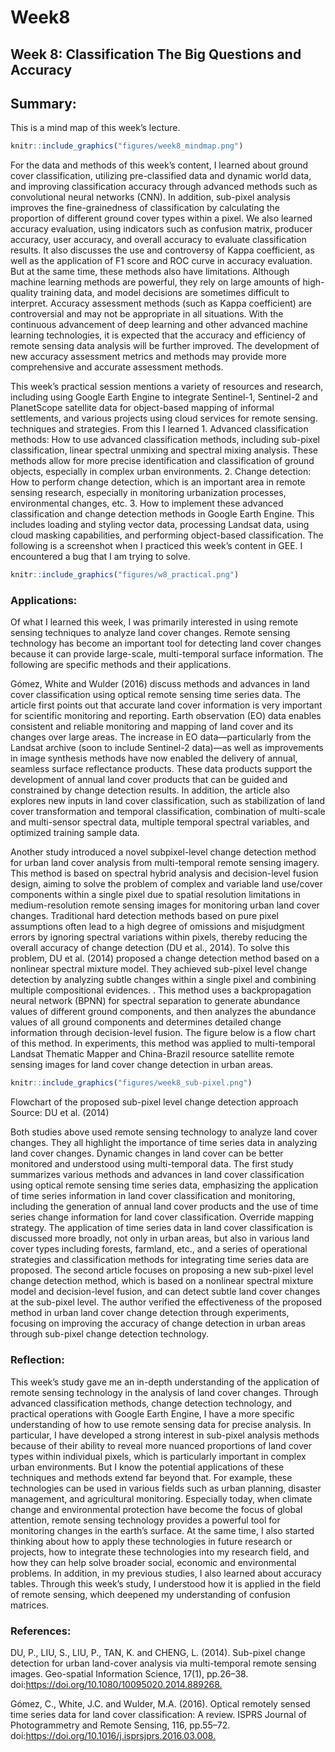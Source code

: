 # Week8

## Week 8: Classification The Big Questions and Accuracy

## Summary:

This is a mind map of this week's lecture.

```r
knitr::include_graphics("figures/week8_mindmap.png")
```

For the data and methods of this week's content, I learned about ground cover classification, utilizing pre-classified data and dynamic world data, and improving classification accuracy through advanced methods such as convolutional neural networks (CNN). In addition, sub-pixel analysis improves the fine-grainedness of classification by calculating the proportion of different ground cover types within a pixel. We also learned accuracy evaluation, using indicators such as confusion matrix, producer accuracy, user accuracy, and overall accuracy to evaluate classification results. It also discusses the use and controversy of Kappa coefficient, as well as the application of F1 score and ROC curve in accuracy evaluation. But at the same time, these methods also have limitations. Although machine learning methods are powerful, they rely on large amounts of high-quality training data, and model decisions are sometimes difficult to interpret. Accuracy assessment methods (such as Kappa coefficient) are controversial and may not be appropriate in all situations. With the continuous advancement of deep learning and other advanced machine learning technologies, it is expected that the accuracy and efficiency of remote sensing data analysis will be further improved. The development of new accuracy assessment metrics and methods may provide more comprehensive and accurate assessment methods.

This week’s practical session mentions a variety of resources and research, including using Google Earth Engine to integrate Sentinel-1, Sentinel-2 and PlanetScope satellite data for object-based mapping of informal settlements, and various projects using cloud services for remote sensing. techniques and strategies. From this I learned 1. Advanced classification methods: How to use advanced classification methods, including sub-pixel classification, linear spectral unmixing and spectral mixing analysis. These methods allow for more precise identification and classification of ground objects, especially in complex urban environments. 2. Change detection: How to perform change detection, which is an important area in remote sensing research, especially in monitoring urbanization processes, environmental changes, etc. 3. How to implement these advanced classification and change detection methods in Google Earth Engine. This includes loading and styling vector data, processing Landsat data, using cloud masking capabilities, and performing object-based classification. The following is a screenshot when I practiced this week's content in GEE. I encountered a bug that I am trying to solve.

```r
knitr::include_graphics("figures/w8_practical.png")
```

### Applications:

Of what I learned this week, I was primarily interested in using remote sensing techniques to analyze land cover changes. Remote sensing technology has become an important tool for detecting land cover changes because it can provide large-scale, multi-temporal surface information. The following are specific methods and their applications.

Gómez, White and Wulder (2016) discuss methods and advances in land cover classification using optical remote sensing time series data. The article first points out that accurate land cover information is very important for scientific monitoring and reporting. Earth observation (EO) data enables consistent and reliable monitoring and mapping of land cover and its changes over large areas. The increase in EO data—particularly from the Landsat archive (soon to include Sentinel-2 data)—as well as improvements in image synthesis methods have now enabled the delivery of annual, seamless surface reflectance products. These data products support the development of annual land cover products that can be guided and constrained by change detection results. In addition, the article also explores new inputs in land cover classification, such as stabilization of land cover transformation and temporal classification, combination of multi-scale and multi-sensor spectral data, multiple temporal spectral variables, and optimized training sample data.

Another study introduced a novel subpixel-level change detection method for urban land cover analysis from multi-temporal remote sensing imagery. This method is based on spectral hybrid analysis and decision-level fusion design, aiming to solve the problem of complex and variable land use/cover components within a single pixel due to spatial resolution limitations in medium-resolution remote sensing images for monitoring urban land cover changes. Traditional hard detection methods based on pure pixel assumptions often lead to a high degree of omissions and misjudgment errors by ignoring spectral variations within pixels, thereby reducing the overall accuracy of change detection (DU et al., 2014). To solve this problem, DU et al. (2014) proposed a change detection method based on a nonlinear spectral mixture model. They achieved sub-pixel level change detection by analyzing subtle changes within a single pixel and combining multiple compositional evidences. . This method uses a backpropagation neural network (BPNN) for spectral separation to generate abundance values of different ground components, and then analyzes the abundance values of all ground components and determines detailed change information through decision-level fusion. The figure below is a flow chart of this method. In experiments, this method was applied to multi-temporal Landsat Thematic Mapper and China-Brazil resource satellite remote sensing images for land cover change detection in urban areas.

```r
knitr::include_graphics("figures/week8_sub-pixel.png")
```

Flowchart of the proposed sub-pixel level change detection approach Source: DU et al. (2014)

Both studies above used remote sensing technology to analyze land cover changes. They all highlight the importance of time series data in analyzing land cover changes. Dynamic changes in land cover can be better monitored and understood using multi-temporal data. The first study summarizes various methods and advances in land cover classification using optical remote sensing time series data, emphasizing the application of time series information in land cover classification and monitoring, including the generation of annual land cover products and the use of time series change information for land cover classification. Override mapping strategy. The application of time series data in land cover classification is discussed more broadly, not only in urban areas, but also in various land cover types including forests, farmland, etc., and a series of operational strategies and classification methods for integrating time series data are proposed. The second article focuses on proposing a new sub-pixel level change detection method, which is based on a nonlinear spectral mixture model and decision-level fusion, and can detect subtle land cover changes at the sub-pixel level. The author verified the effectiveness of the proposed method in urban land cover change detection through experiments, focusing on improving the accuracy of change detection in urban areas through sub-pixel change detection technology.

### Reflection:

This week’s study gave me an in-depth understanding of the application of remote sensing technology in the analysis of land cover changes. Through advanced classification methods, change detection technology, and practical operations with Google Earth Engine, I have a more specific understanding of how to use remote sensing data for precise analysis. In particular, I have developed a strong interest in sub-pixel analysis methods because of their ability to reveal more nuanced proportions of land cover types within individual pixels, which is particularly important in complex urban environments. But I know the potential applications of these techniques and methods extend far beyond that. For example, these technologies can be used in various fields such as urban planning, disaster management, and agricultural monitoring. Especially today, when climate change and environmental protection have become the focus of global attention, remote sensing technology provides a powerful tool for monitoring changes in the earth's surface. At the same time, I also started thinking about how to apply these technologies in future research or projects, how to integrate these technologies into my research field, and how they can help solve broader social, economic and environmental problems. In addition, in my previous studies, I also learned about accuracy tables. Through this week's study, I understood how it is applied in the field of remote sensing, which deepened my understanding of confusion matrices.

### References:

DU, P., LIU, S., LIU, P., TAN, K. and CHENG, L. (2014). Sub-pixel change detection for urban land-cover analysis via multi-temporal remote sensing images. Geo-spatial Information Science, 17(1), pp.26–38. doi:<https://doi.org/10.1080/10095020.2014.889268.>

Gómez, C., White, J.C. and Wulder, M.A. (2016). Optical remotely sensed time series data for land cover classification: A review. ISPRS Journal of Photogrammetry and Remote Sensing, 116, pp.55–72. doi:<https://doi.org/10.1016/j.isprsjprs.2016.03.008.>
